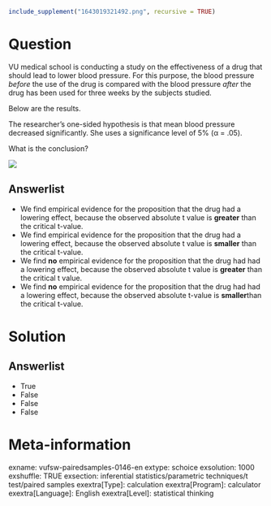 ```r
include_supplement("1643019321492.png", recursive = TRUE)
```

Question
========
VU medical school is conducting a study on the effectiveness of a drug that should lead to lower blood pressure. For this purpose, the blood pressure *before* the use of the drug is compared with the blood pressure *after* the drug has been used for three weeks by the subjects studied.  
  
Below are the results.  
  
The researcher's one-sided hypothesis is that mean blood pressure decreased significantly. She uses a significance level of 5% (α = .05).  
  
What is the conclusion?  
  
![](1643019321492.png)

Answerlist
----------
* We find empirical evidence for the proposition that the drug had a lowering effect, because the observed absolute t value is **greater** than the critical t-value.
* We find empirical evidence for the proposition that the drug had a lowering effect, because the observed absolute t value is **smaller** than the critical t-value.
* We find **no** empirical evidence for the proposition that the drug had had a lowering effect, because the observed absolute t value is **greater** than the critical t value.
* We find **no** empirical evidence for the proposition that the drug had had a lowering effect, because the observed absolute t-value is **smaller**than the critical t-value.

Solution
========

Answerlist
----------
* True
* False
* False
* False

Meta-information
================
exname: vufsw-pairedsamples-0146-en
extype: schoice
exsolution: 1000
exshuffle: TRUE
exsection: inferential statistics/parametric techniques/t test/paired samples
exextra[Type]: calculation
exextra[Program]: calculator
exextra[Language]: English
exextra[Level]: statistical thinking


